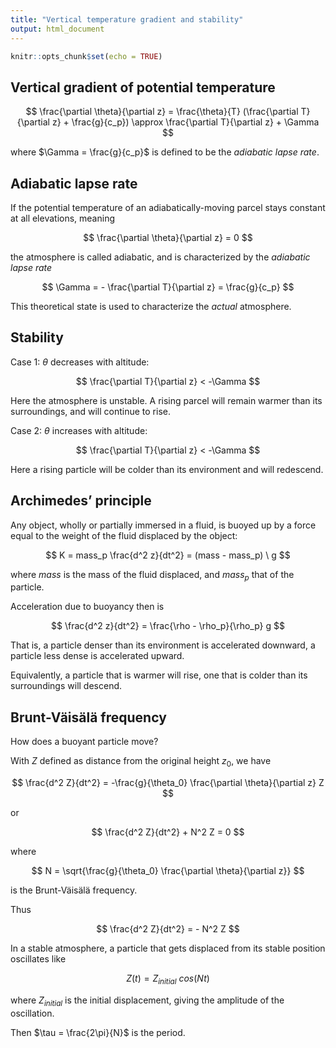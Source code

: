 ```yaml
---
title: "Vertical temperature gradient and stability"
output: html_document
---
```


```r
knitr::opts_chunk$set(echo = TRUE)
```

## Vertical gradient of potential temperature

$$
\frac{\partial  \theta}{\partial z} = \frac{\theta}{T} (\frac{\partial T}{\partial z} + \frac{g}{c_p}) \approx \frac{\partial T}{\partial z} + \Gamma
$$

where $\Gamma = \frac{g}{c_p}$ is defined to be the *adiabatic lapse rate*.

## Adiabatic lapse rate

If the potential temperature of an adiabatically-moving parcel stays constant at all elevations, meaning

$$
\frac{\partial  \theta}{\partial z} = 0
$$

the atmosphere is called adiabatic, and is characterized by the *adiabatic lapse rate*

$$
\Gamma = - \frac{\partial T}{\partial z} = \frac{g}{c_p}
$$

This theoretical state is used to characterize the *actual* atmosphere.

## Stability

Case 1: $\theta$ decreases with altitude:

$$
\frac{\partial T}{\partial z} < -\Gamma
$$

Here the atmosphere is unstable. A rising parcel will remain warmer than its surroundings, and will continue to rise.

Case 2: $\theta$ increases with altitude:

$$
\frac{\partial T}{\partial z} < -\Gamma
$$

Here a rising particle will be colder than its environment and will redescend.

## Archimedes' principle

Any object, wholly or partially immersed in a fluid, is buoyed up by a force equal to the weight of the fluid displaced by the object:

$$
K = mass_p \frac{d^2 z}{dt^2} = (mass - mass_p) \ g
$$

where $mass$ is the mass of the fluid displaced, and $mass_p$ that of the particle.

Acceleration due to buoyancy then is

$$
\frac{d^2 z}{dt^2} = \frac{\rho - \rho_p}{\rho_p} g
$$

That is, a particle denser than its environment is accelerated downward, a particle less dense is accelerated upward.

Equivalently, a particle that is warmer will rise, one that is colder than its surroundings will descend.

## Brunt-Väisälä frequency

How does a buoyant particle move?

With $Z$ defined as distance from the original height $z_0$, we have

$$
\frac{d^2 Z}{dt^2} = -\frac{g}{\theta_0} \frac{\partial \theta}{\partial z} Z
$$

or

$$
\frac{d^2 Z}{dt^2} + N^2 Z = 0
$$

where

$$
N = \sqrt{\frac{g}{\theta_0} \frac{\partial \theta}{\partial z}}
$$

is the Brunt-Väisälä frequency.

Thus

$$
\frac{d^2 Z}{dt^2} = - N^2 Z
$$

In a stable atmosphere, a particle that gets displaced from its stable position oscillates like

$$
Z(t) = Z_{initial} \ cos(Nt)
$$

where $Z_{initial}$ is the initial displacement, giving the amplitude of the oscillation.

Then $\tau = \frac{2\pi}{N}$ is the period.
